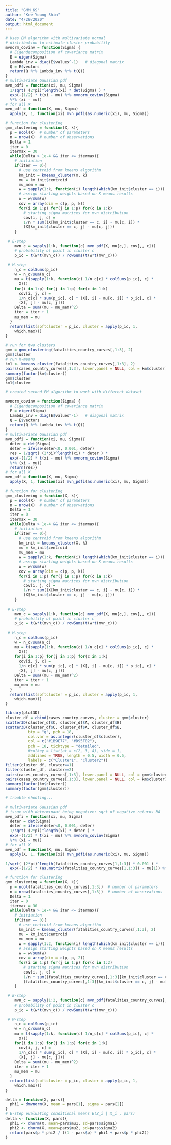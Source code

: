 ```yaml
---
title: "GMM_KS"
author: "Kee-Young Shin"
date: "4/29/2020"
output: html_document
---
```


```r
# Uses EM algorithm with multivariate normal
# distribution to estimate cluster probability
mvnorm_covinv = function(Sigma) {
  # Eigendecomposition of covariance matrix
  E = eigen(Sigma)
  Lambda_inv = diag(E$values^-1)   # diagonal matrix
  Q = E$vectors
  return(Q %*% Lambda_inv %*% t(Q))
}
# multivariate Gaussian pdf 
mvn_pdfi = function(xi, mu, Sigma)
  1/sqrt( (2*pi)^length(xi) * det(Sigma) ) * 
  exp(-(1/2) * t(xi - mu) %*% mvnorm_covinv(Sigma) 
  %*% (xi - mu))
# for all X
mvn_pdf = function(X, mu, Sigma)
  apply(X, 1, function(xi) mvn_pdfi(as.numeric(xi), mu, Sigma))

# function for clustering
gmm_clustering = function(X, k){
  p = ncol(X)  # number of parameters
  n = nrow(X)  # number of observations
  Delta = 1
  iter = 0
  itermax = 30
  while(Delta > 1e-4 && iter <= itermax){
    # initiation
    if(iter == 0){
      # use centroid from kmeans algorithm 
      km_init = kmeans_cluster(X, k)
      mu = km_init$centroid
      mu_mem = mu
      w = sapply(1:k, function(i) length(which(km_init$cluster == i)))
      # assign starting weights based on K means results
      w = w/sum(w)
      cov = array(dim = c(p, p, k))
      for(i in 1:p) for(j in 1:p) for(c in 1:k)
        # starting sigma matrices for mvn distribution 
        cov[i, j, c] = 
        1/n * sum((X[km_init$cluster == c, i] - mu[c, i]) *
        (X[km_init$cluster == c, j] - mu[c, j]))
    }
    
 # E-step
    mvn_c = sapply(1:k, function(c) mvn_pdf(X, mu[c,], cov[,, c]))
    # probability of point in cluster c 
    p_ic = t(w*t(mvn_c)) / rowSums(t(w*t(mvn_c)))
    
 # M-step
    n_c = colSums(p_ic)
    w = n_c/sum(n_c)
    mu = t(sapply(1:k, function(c) 1/n_c[c] * colSums(p_ic[, c] *
      X)))
    for(i in 1:p) for(j in 1:p) for(c in 1:k) 
      cov[i, j, c] =
      1/n_c[c] * sum(p_ic[, c] * (X[, i] - mu[c, i]) * p_ic[, c] *
      (X[, j] - mu[c, j]))
    Delta = sum((mu - mu_mem)^2)
    iter = iter + 1
    mu_mem = mu
  }
  return(list(softcluster = p_ic, cluster = apply(p_ic, 1,
    which.max)))
}

```

```r
# run for two clusters
gmm = gmm_clustering(fatalities_country_curves[,1:3], 2)
gmm$cluster
# run K-means
km1 <- kmeans_cluster(fatalities_country_curves[,1:3], 2)
pairs(cases_country_curves[,1:3], lower.panel = NULL, col = km$cluster)
summary(factor(km$cluster))
gmm$cluster
km1$cluster
```

```r
# created second EM algorithm to work with different dataset

mvnorm_covinv = function(Sigma) {
  # Eigendecomposition of covariance matrix
  E = eigen(Sigma)
  Lambda_inv = diag(E$values^-1)   # diagonal matrix
  Q = E$vectors
  return(Q %*% Lambda_inv %*% t(Q))
}
# multivariate Gaussian pdf 
mvn_pdfi = function(xi, mu, Sigma){
  deter = det(Sigma)
  deter = ifelse(deter<0, 0.001, deter)
  res = 1/sqrt( (2*pi)^length(xi) * deter ) * 
  exp(-(1/2) * t(xi - mu) %*% mvnorm_covinv(Sigma) 
  %*% (xi - mu))
  return(res)}
# for all X
mvn_pdf = function(X, mu, Sigma)
  apply(X, 1, function(xi) mvn_pdfi(as.numeric(xi), mu, Sigma))

# function for clustering
gmm_clustering = function(X, k){
  p = ncol(X)  # number of parameters
  n = nrow(X)  # number of observations
  Delta = 1
  iter = 0
  itermax = 30
  while(Delta > 1e-4 && iter <= itermax){
    # initiation
    if(iter == 0){
      # use centroid from kmeans algorithm 
      km_init = kmeans_cluster(X, k)
      mu = km_init$centroid
      mu_mem = mu
      w = sapply(1:k, function(i) length(which(km_init$cluster == i)))
      # assign starting weights based on K means results
      w = w/sum(w)
      cov = array(dim = c(p, p, k))
      for(i in 1:p) for(j in 1:p) for(c in 1:k)
        # starting sigma matrices for mvn distribution 
        cov[i, j, c] = 
        1/n * sum((X[km_init$cluster == c, i] - mu[c, i]) *
        (X[km_init$cluster == c, j] - mu[c, j]))
    }
    
 # E-step
    mvn_c = sapply(1:k, function(c) mvn_pdf(X, mu[c,], cov[,, c]))
    # probability of point in cluster c 
    p_ic = t(w*t(mvn_c)) / rowSums(t(w*t(mvn_c)))
    
 # M-step
    n_c = colSums(p_ic)
    w = n_c/sum(n_c)
    mu = t(sapply(1:k, function(c) 1/n_c[c] * colSums(p_ic[, c] *
      X)))
    for(i in 1:p) for(j in 1:p) for(c in 1:k) 
      cov[i, j, c] =
      1/n_c[c] * sum(p_ic[, c] * (X[, i] - mu[c, i]) * p_ic[, c] *
      (X[, j] - mu[c, j]))
    Delta = sum((mu - mu_mem)^2)
    iter = iter + 1
    mu_mem = mu
  }
  return(list(softcluster = p_ic, cluster = apply(p_ic, 1,
    which.max)))
}

```


```r
library(plot3D)
cluster_df = cbind(cases_country_curves, cluster = gmm$cluster)
scatter3D(cluster_df$C, cluster_df$A, cluster_df$B)
scatter3D(cluster_df$C, cluster_df$A, cluster_df$B, 
          bty = "g", pch = 18, 
          col.var = as.integer(cluster_df$cluster), 
          col = c("#1B9E77", "#D95F02"),
          pch = 18, ticktype = "detailed",
          #colkey = list(at = c(2, 3, 4), side = 1, 
          addlines = TRUE, length = 0.5, width = 0.5,
          labels = c("Cluster1", "Cluster2")) 
filter(cluster_df, cluster==1)  
filter(cluster_df, cluster==2) 
pairs(cases_country_curves[,1:3], lower.panel = NULL, col = gmm$cluster)
pairs(cases_country_curves[,1:3], lower.panel = NULL, col = km$cluster)
summary(factor(km$cluster))
summary(factor(gmm$cluster))
```


```r
# trouble shooting...

# multivariate Gaussian pdf 
# issue with determinant being negative: sqrt of negative returns NA
mvn_pdfi = function(xi, mu, Sigma)
  deter = det(Sigma)
  deter = ifelse(deter<0, 0.001, deter)
  1/sqrt( (2*pi)^length(xi) * deter ) * 
  exp(-(1/2) * t(xi - mu) %*% mvnorm_covinv(Sigma) 
  %*% (xi - mu))
# for all X
mvn_pdf = function(X, mu, Sigma)
  apply(X, 1, function(xi) mvn_pdfi(as.numeric(xi), mu, Sigma))

1/sqrt( (2*pi)^length(fatalities_country_curves[1,1:3]) * 0.001 ) * 
  exp(-(1/2) * (as.matrix(fatalities_country_curves[1,1:3]) - mu[1]) %*% mvnorm_covinv(cov[,,1]) %*% t(fatalities_country_curves[1,1:3] - mu[1]))

# function for clustering
gmm_clustering = function(X, k){
  p = ncol(fatalities_country_curves[,1:3])  # number of parameters
  n = nrow(fatalities_country_curves[,1:3])  # number of observations
  Delta = 1
  iter = 0
  itermax = 30
  while(Delta > 1e-4 && iter <= itermax){
    # initiation
    if(iter == 0){
      # use centroid from kmeans algorithm 
      km_init = kmeans_cluster(fatalities_country_curves[,1:3], 2)
      mu = km_init$centroid
      mu_mem = mu
      w = sapply(1:2, function(i) length(which(km_init$cluster == i)))
      # assign starting weights based on K means results
      w = w/sum(w)
      cov = array(dim = c(p, p, 2))
      for(i in 1:p) for(j in 1:p) for(c in 1:2)
        # starting sigma matrices for mvn distribution 
        cov[i, j, c] = 
        1/n * sum((fatalities_country_curves[,1:3][km_init$cluster == c, i] - mu[c, i]) *
        (fatalities_country_curves[,1:3][km_init$cluster == c, j] - mu[c, j]))
    }
    
 # E-step
    mvn_c = sapply(1:2, function(c) mvn_pdf(fatalities_country_curves[,1:3], mu[c,], cov[,, c]))
    # probability of point in cluster c 
    p_ic = t(w*t(mvn_c)) / rowSums(t(w*t(mvn_c)))
    
 # M-step
    n_c = colSums(p_ic)
    w = n_c/sum(n_c)
    mu = t(sapply(1:k, function(c) 1/n_c[c] * colSums(p_ic[, c] *
      X)))
    for(i in 1:p) for(j in 1:p) for(c in 1:k) 
      cov[i, j, c] =
      1/n_c[c] * sum(p_ic[, c] * (X[, i] - mu[c, i]) * p_ic[, c] *
      (X[, j] - mu[c, j]))
    Delta = sum((mu - mu_mem)^2)
    iter = iter + 1
    mu_mem = mu
  }
  return(list(softcluster = p_ic, cluster = apply(p_ic, 1,
    which.max)))
}
```

```r

delta = function(X, pars){
  phi1 = dmvnorm(X, mean = pars[1], sigma = pars[2])
}
# E-step evaluating conditional means E(Z_i | X_i , pars)
delta <- function(X, pars){
  phi1 <- dnorm(X, mean=pars$mu1, sd=pars$sigma1)
  phi2 <- dnorm(X, mean=pars$mu2, sd=pars$sigma2)
  return(pars$p * phi2 / ((1 - pars$p) * phi1 + pars$p * phi2))
}
```

